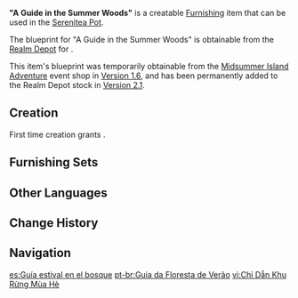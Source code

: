 {{Furnishing Infobox
|id             = 373122
|image          = Item A Guide in the Summer Woods.png
|category       = Landscape
|subcategory    = Item
|rarity         = 3
|adeptal_energy = 60
|load           = 35
|reduced_load   = 24
|description    = A signboard with an inspired design that represents the artistic interests that adventurers possess and have never forgotten. It almost looks like directions given by the forest itself, instructing people to seek out shade in the woods.
|blueprint      = [[Realm Depot]]<br />[[Midsummer Island Adventure]] Event Shop
}}
'''"A Guide in the Summer Woods"''' is a creatable [[Furnishing]] item that can be used in the [[Serenitea Pot]].

The blueprint for "A Guide in the Summer Woods" is obtainable from the [[Realm Depot]] for {{Item|Realm Currency|24|x=160}}.

This item's blueprint was temporarily obtainable from the [[Midsummer Island Adventure]] event shop in [[Version 1.6]], and has been permanently added to the Realm Depot stock in [[Version 2.1]].

==Creation==
First time creation grants {{Item|Trust|24|x=60}}.
{{Recipe
|type = Creation
|time = 14h
|Pine Wood = 4
|Birch Wood = 4
|sort = Pine Wood,Birch Wood
}}

==Furnishing Sets==
{{Craft Usage}}

==Other Languages==
{{Other Languages
|en      = "A Guide in the Summer Woods"
|zhs     = 「夏日林中的向导」
|zhs_rm  = "Xiàrì Lín Zhōng De Xiàngdǎo"
|zht     = 「夏日林中的嚮導」
|zht_rm  = "Xiàrì Lín Zhōng De Xiàngdǎo"
|zh_tl   = "The Guide in the Summer Woods"
|ja      = 「夏の森の中の道しるべ」
|ja_rm   = "Natsu no mori no naka no michishirube"
|ja_tl   = "The Path Guide in the Summer's Woods"
|ko      = 「여름 숲의 길잡이」
|ko_rm   = "Yeoreum Sup-ui Giljabi" 
|ko_tl   = "Summer Forest Path Guide"
|es      = Guía estival en el bosque
|es_tl   = Summer Guide in the Woods
|fr      = « Guide de la forêt estivale »
|fr_tl   = "Guide of the Summer Forest"
|ru      = Проводник в летнем лесу
|ru_tl   = A Guide in the Summer Forest
|th      = ผู้นำทางแห่งป่าฤดูร้อน
|th_rm   = Phunam thang haeng pa ridu ron
|th_tl   = Guide of the Summer Forest
|vi      = Chỉ Dẫn Khu Rừng Mùa Hè
|vi_tl   = 
|de      = „Ein Wegweiser im Sommerwald“
|de_tl   = "A Guide in the Summer Forest"
|id      = "Petunjuk di Hutan Musim Panas"
|id_tl   = "Guide in the Summer Forest"
|pt      = "Guia da Floresta de Verão"
|pt_tl   = 
}}

==Change History==
{{Change History|1.6}}

==Navigation==
{{Furnishing Navbox/Exterior|landscape}}

[[es:Guía estival en el bosque]]
[[pt-br:Guia da Floresta de Verão]]
[[vi:Chỉ Dẫn Khu Rừng Mùa Hè]]